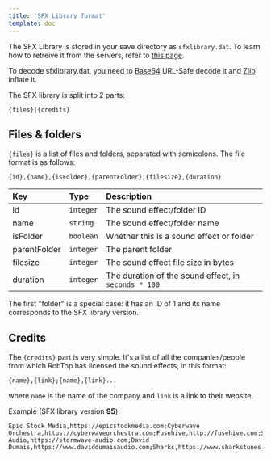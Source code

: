 ```yaml
---
title: 'SFX Library format'
template: doc
---
```


The SFX Library is stored in your save directory as `sfxlibrary.dat`. To learn how to retreive it from the servers, refer to [this page](/endpoints/songs/sfxlibrary).

To decode sfxlibrary.dat, you need to [Base64](/topics/encryption/base64) URL-Safe decode it and [Zlib](/topics/encryption/zip) inflate it.

The SFX library is split into 2 parts:

```
{files}|{credits}
```

## Files & folders

`{files}` is a list of files and folders, separated with semicolons. The file format is as follows:

`{id},{name},{isFolder},{parentFolder},{filesize},{duration}`

| Key          | Type      | Description                                                      |
| :----------- | :-------- | :--------------------------------------------------------------- |
| id           | `integer` | The sound effect/folder ID                                       |
| name         | `string`  | The sound effect/folder name                                     |
| isFolder     | `boolean` | Whether this is a sound effect or folder                         |
| parentFolder | `integer` | The parent folder                                                |
| filesize     | `integer` | The sound effect file size in bytes                              |
| duration     | `integer` | The duration of the sound effect, in `seconds * 100`             |
 
The first "folder" is a special case: it has an ID of 1 and its name corresponds to the SFX library version.

## Credits

The `{credits}` part is very simple. It's a list of all the companies/people from which RobTop has licensed the sound effects, in this format:

`{name},{link};{name},{link}...`

where `name` is the name of the company and `link` is a link to their website.

Example (SFX library version **95**):

```
Epic Stock Media,https://epicstockmedia.com;Cyberwave Orchestra,https://cyberwaveorchestra.com;Fusehive,http://fusehive.com;SoundMorph,https://www.soundmorph.com;Stormwave Audio,https://stormwave-audio.com;David Dumais,https://www.daviddumaisaudio.com;Sharks,https://www.sharkstunes.com;
```